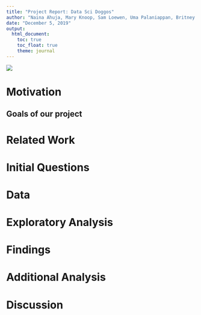 ```yaml
---
title: "Project Report: Data Sci Doggos"
author: "Naina Ahuja, Mary Knoop, Sam Loewen, Uma Palaniappan, Britney Mazzetta"
date: "December 5, 2019"
output: 
  html_document:
    toc: true
    toc_float: true
    theme: journal
---
```


![](home_dogs.JPG)

# Motivation

## Goals of our project

# Related Work

# Initial Questions

# Data

# Exploratory Analysis

# Findings

# Additional Analysis

# Discussion 